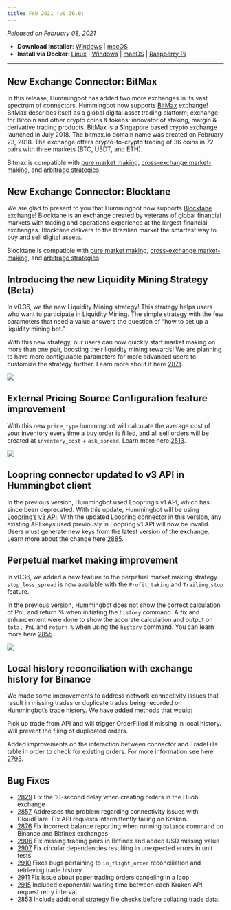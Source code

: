 ```yaml
---
title: Feb 2021 (v0.36.0)
---
```


_Released on February 08, 2021_

- **Download Installer**: [Windows](https://dist.hummingbot.io/hummingbot_v0.35.0_setup.exe) | [macOS](https://dist.hummingbot.io/hummingbot_v0.35.0.dmg)
- **Install via Docker**: [Linux](http://installation/linux/#install-via-docker) | [Windows](http://installation/windows/#install-via-docker) | [macOS](http://installation/mac/#install-via-docker) | [Raspberry Pi](http://installation/raspberry/)

---

## New Exchange Connector: BitMax

In this release, Hummingbot has added two more exchanges in its vast spectrum of connectors. Hummingbot now supports [BitMax](https://bitmax.io/en/global-digital-asset-platform) exchange! BitMax describes itself as a global digital asset trading platform; exchange for Bitcoin and other crypto coins & tokens; innovator of staking, margin & derivative trading products. BitMax is a Singapore based crypto exchange launched in July 2018. The bitmax.io domain name was created on February 23, 2018. The exchange offers crypto-to-crypto trading of 36 coins in 72 pairs with three markets (BTC, USDT, and ETH).

Bitmax is compatible with [pure market making](strategies/pure-market-making/), [cross-exchange market-making](http://localhost:8000/strategies/cross-exchange-market-making/), and [arbitrage strategies](http://localhost:8000/strategies/arbitrage/).

## New Exchange Connector: Blocktane

We are glad to present to you that Hummingbot now supports [Blocktane](https://blocktane.io/) exchange! Blocktane is an exchange created by veterans of global financial markets with trading and operations experience at the largest financial exchanges. Blocktane delivers to the Brazilian market the smartest way to buy and sell digital assets.

Blocktane is compatible with [pure market making](strategies/pure-market-making/), [cross-exchange market-making](http://localhost:8000/strategies/cross-exchange-market-making/), and [arbitrage strategies](http://localhost:8000/strategies/arbitrage/).

## Introducing the new Liquidity Mining Strategy (Beta)

In v0.36, we the new Liquidity Mining strategy! This strategy helps users who want to participate in Liquidity Mining. The simple strategy with the few parameters that need a value answers the question of “how to set up a liquidity mining bot."

With this new strategy, our users can now quickly start market making on more than one pair, boosting their liquidity mining rewards! We are planning to have more configurable parameters for more advanced users to customize the strategy further. Learn more about it here [2871](https://github.com/CoinAlpha/hummingbot/pull/2871).

![](/img/liquidity-mining.png)

## External Pricing Source Configuration feature improvement

With this new `price_type` hummingbot will calculate the average cost of your inventory every time a buy order is filled, and all sell orders will be created at `inventory_cost` + `ask_spread`. Learn more here [2513](https://github.com/CoinAlpha/hummingbot/pull/2513).

![](/img/inventory-cost.png)

## Loopring connector updated to v3 API in Hummingbot client

In the previous version, Hummingbot used Loopring’s v1 API, which has since been deprecated. With this update, Hummingbot will be using [Loopring’s v3 API](https://docs3.loopring.io/en/). With the updated Loopring connector in this version, any existing API keys used previously in Loopring v1 API will now be invalid. Users must generate new keys from the latest version of the exchange. Learn more about the change here [2885](https://github.com/CoinAlpha/hummingbot/pull/2885).

## Perpetual market making improvement

In v0.36, we added a new feature to the perpetual market making strategy. `stop_loss_spread` is now available with the `Profit_taking` and `Trailing_stop` feature.

In the previous version, Hummingbot does not show the correct calculation of PnL and return % when initiating the `history` command. A fix and enhancement were done to show the accurate calculation and output on `total PnL` and `return %` when using the `history` command. You can learn more here [2855](https://github.com/CoinAlpha/hummingbot/pull/2855).

![](/img/history-perpetual.png)

<Callout
  type="note"
  body="`history` for perpetual market making requires for the position to be closed to get the right `pnl` and return."
/>

## Local history reconciliation with exchange history for Binance

We made some improvements to address network connectivity issues that result in missing trades or duplicate trades being recorded on Hummingbot’s trade history. We have added methods that would:

Pick up trade from API and will trigger OrderFilled if missing in local history.
Will prevent the filing of duplicated orders.

Added improvements on the interaction between connector and TradeFills table in order to check for existing orders. For more information see here [2793](https://github.com/CoinAlpha/hummingbot/pull/2793).

## Bug Fixes

- [2829](https://github.com/CoinAlpha/hummingbot/pull/2829) Fix the 10-second delay when creating orders in the Huobi exchange
- [2857](https://github.com/CoinAlpha/hummingbot/pull/2857) Addresses the problem regarding connectivity issues with CloudFlare. Fix API requests intermittently failing on Kraken.
- [2876](https://github.com/CoinAlpha/hummingbot/pull/2876) Fix incorrect balance reporting when running `balance` command on Binance and Bitfinex exchanges
- [2906](https://github.com/CoinAlpha/hummingbot/pull/2906) Fix missing trading pairs in Bitfinex and added USD missing value
- [2907](https://github.com/CoinAlpha/hummingbot/pull/2907) Fix circular dependencies resulting in unexpected errors in unit tests
- [2910](https://github.com/CoinAlpha/hummingbot/pull/2910) Fixes bugs pertaining to `in_flight_order` reconciliation and retrieving trade history
- [2911](https://github.com/CoinAlpha/hummingbot/pull/2911) Fix issue about paper trading orders canceling in a loop
- [2915](https://github.com/CoinAlpha/hummingbot/pull/2915) Included exponential waiting time between each Kraken API request retry interval
- [2853](https://github.com/CoinAlpha/hummingbot/pull/2853) Include additional strategy file checks before collating trade data.
